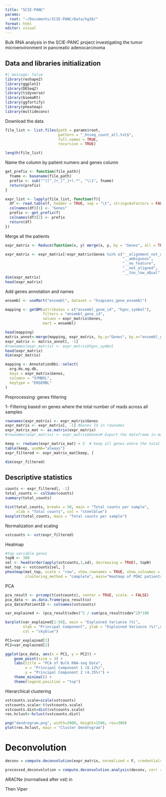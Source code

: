 ```yaml
---
title: "SCIE-PANC"
params: 
  root: "~/Documents/SCIE-PANC/Data/hg38/"
format: html
editor: visual
---
```


Bulk RNA analysis in the SCIE-PANC project investigating the tumor microenvironment in pancreatic adenocarcinoma

## Data and libraries initialization

```r
#| message: false
library(reshape2)
library(ggplot2)
library(DESeq2)
library(tidyverse)
library(biomaRt)
library(ggfortify)
library(pheatmap)
library(multideconv)
```

Download the data

```r
file_list <- list.files(path = params$root, 
                        pattern = "_htseq_count_all.txt$", 
                        full.names = TRUE, 
                        recursive = TRUE)

length(file_list)
```

Name the column by patient numero and genes column

```r
get_prefix <- function(file_path){
  fname <- basename(file_path)
  prefix <- sub("^([^_]+_[^_]+).*", "\\1", fname)
  return(prefix)
}

expr_list <- lapply(file_list, function(f){
  df <- read.table(f, header = TRUE, sep = "\t", stringsAsFactors = FALSE)
  colnames(df)[1] <- "Genes"
  prefix <- get_prefix(f)
  colnames(df)[2] <- prefix
  return(df)
})
```

Merge all the patients

```r
expr_matrix <- Reduce(function(x, y) merge(x, y, by = "Genes", all = TRUE), expr_list)
```

```r
expr_matrix <- expr_matrix[!expr_matrix$Genes %in% c("__alignment_not_unique",
                                                     "__ambiguous",
                                                     "__no_feature",
                                                     "__not_aligned",
                                                     "__too_low_aQual"), ]
dim(expr_matrix)
head(expr_matrix)
```

Add genes annotation and names

```r
ensembl <- useMart("ensembl", dataset = "hsapiens_gene_ensembl")

mapping <- getBM(attributes = c("ensembl_gene_id", "hgnc_symbol"),
                 filters = "ensembl_gene_id",
                 values = expr_matrix$Genes,
                 mart = ensembl)

head(mapping)
matrix_annot<-merge(mapping, expr_matrix, by.y="Genes", by.x="ensembl_gene_id")
expr_matrix <- matrix_annot[, -1]
#rownames(expr_matrix) <- expr_matrix$hgnc_symbol
head(expr_matrix)
dim(expr_matrix)
```

```r
mapping <- AnnotationDbi::select(
  org.Hs.eg.db,
  keys = expr_matrix$Genes,
  columns = "SYMBOL",
  keytype = "ENSEMBL"
)
```

Preprocessing: genes filtering

1- Filtering based on genes where the total number of reads across all samples

```r
rownames(expr_matrix) <- expr_matrix$Genes
expr_matrix <- expr_matrix[, -1] #Genes Id in rownames
expr_matrix_mat <- as.matrix(expr_matrix)
#rownames(expr_matrix) <- expr_matrix$Genes# Export the dataframe in matrix        

keep <- rowSums(expr_matrix_mat) > 5  # keep all genes where the total number of reads across all samples is greater than 5
table(keep, useNA="always") 
expr_filtered <- expr_matrix_mat[keep, ]

dim(expr_filtered) 
```

## Descriptive statistics

```r
counts <- expr_filtered[, -1]
total_counts <- colSums(counts)
summary(total_counts)

hist(total_counts, breaks = 50, main = "Total counts per sample",
     xlab = "Total counts", col = "steelblue")
boxplot(total_counts, main = "Total counts per sample")
```

Normalization and scaling

```r
vstcounts <- vst(expr_filtered)
```

Heatmap

```r
#top variable genes
topN <- 300
sel <- head(order(apply(vstcounts,1,sd), decreasing = TRUE), topN)
mat_top <- vstcounts[sel, ]
pheatmap(mat_top, scale = "row", show_rownames = TRUE, show_colnames = FALSE,
         clustering_method = "complete", main="Heatmap of PDAC patients on top 300 genes")
```

PCA

```r
pca_result <- prcomp(t(vstcounts), center = TRUE, scale. = FALSE)  
pca_data <- as.data.frame(pca_result$x)
pca_data$PatientID <- colnames(vstcounts)
```

```r
var_explained <- (pca_result$sdev)^2 / sum(pca_result$sdev^2)*100

barplot(var_explained[1:50], main = "Explained Variance (%)",
        xlab = "Principal Component", ylab = "Explained Variance (%)",names.arg = 1:50,
        col = "skyblue")
```

```r
PC1=var_explained[1]
PC2=var_explained[2]

ggplot(pca_data, aes(x = PC1, y = PC2)) +
    geom_point(size = 3) +
    labs(title = "PCA of Bulk RNA-seq Data",
         x = "Principal Component 1 (8.12%)",
         y = "Principal Component 2 (4.35%)") +
    theme_minimal() +
    theme(legend.position = "top")
```

Hierarchical clustering

```r
vstcounts.scale=scale(vstcounts)
vstcounts.scale<-t(vstcounts.scale)
vstcounts.dist=dist(vstcounts.scale)
res.hclust<-hclust(vstcounts.dist)

png("dendrogram.png", width=2000, height=1500, res=300)
plot(res.hclust, main = "Cluster Dendrogram")

```

# Deconvolution

```r
deconv = compute.deconvolution(expr_matrix, normalized = F, credentials.mail = "", credentials.token = "", file_name = "Deconv_scie-panc") 
```

```r
processed_deconvolution = compute.deconvolution.analysis(deconv, corr = 0.7, seed = 123, return = T, file_name="deconv_subsgroups")
```

ARACNe (normalised after vst) in

Then Viper
